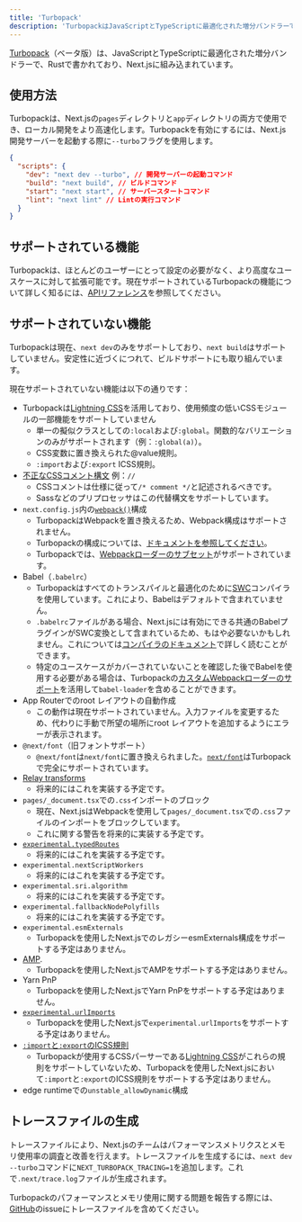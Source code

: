 ```yaml
---
title: 'Turbopack'
description: 'TurbopackはJavaScriptとTypeScriptに最適化された増分バンドラーで、Rustで書かれており、Next.jsに組み込まれています。'
---
```


[Turbopack](https://turbo.build/pack)（ベータ版）は、JavaScriptとTypeScriptに最適化された増分バンドラーで、Rustで書かれており、Next.jsに組み込まれています。

## 使用方法

Turbopackは、Next.jsの`pages`ディレクトリと`app`ディレクトリの両方で使用でき、ローカル開発をより高速化します。Turbopackを有効にするには、Next.js開発サーバーを起動する際に`--turbo`フラグを使用します。

```json title="package.json" highlight={3}
{
  "scripts": {
    "dev": "next dev --turbo", // 開発サーバーの起動コマンド
    "build": "next build", // ビルドコマンド
    "start": "next start", // サーバースタートコマンド
    "lint": "next lint" // Lintの実行コマンド
  }
}
```

## サポートされている機能

Turbopackは、ほとんどのユーザーにとって設定の必要がなく、より高度なユースケースに対して拡張可能です。現在サポートされているTurbopackの機能について詳しく知るには、[APIリファレンス](/docs/app/api-reference/next-config-js/turbo)を参照してください。

## サポートされていない機能

Turbopackは現在、`next dev`のみをサポートしており、`next build`はサポートしていません。安定性に近づくにつれて、ビルドサポートにも取り組んでいます。

現在サポートされていない機能は以下の通りです：

- Turbopackは[Lightning CSS](https://lightningcss.dev/)を活用しており、使用頻度の低いCSSモジュールの一部機能をサポートしていません
  - 単一の擬似クラスとしての`:local`および`:global`。関数的なバリエーションのみがサポートされます（例：`:global(a)`）。
  - CSS変数に置き換えられた@value規則。
  - `:import`および`:export` ICSS規則。
- [不正なCSSコメント構文](https://stackoverflow.com/questions/51843506/are-double-slash-comments-valid-in-css) 例：`//`
  - CSSコメントは仕様に従って`/* comment */`と記述されるべきです。
  - Sassなどのプリプロセッサはこの代替構文をサポートしています。
- `next.config.js`内の[`webpack()`](/docs/app/api-reference/next-config-js/webpack)構成
  - TurbopackはWebpackを置き換えるため、Webpack構成はサポートされません。
  - Turbopackの構成については、[ドキュメントを参照してください](/docs/app/api-reference/next-config-js/turbo)。
  - Turbopackでは、[Webpackローダーのサブセット](/docs/app/api-reference/next-config-js/turbo#configuring-webpack-loaders)がサポートされています。
- Babel（`.babelrc`）
  - Turbopackはすべてのトランスパイルと最適化のために[SWC](/docs/architecture/nextjs-compiler#why-swc)コンパイラを使用しています。これにより、Babelはデフォルトで含まれていません。
  - `.babelrc`ファイルがある場合、Next.jsには有効にできる共通のBabelプラグインがSWC変換として含まれているため、もはや必要ないかもしれません。これについては[コンパイラのドキュメント](/docs/architecture/nextjs-compiler#supported-features)で詳しく読むことができます。
  - 特定のユースケースがカバーされていないことを確認した後でBabelを使用する必要がある場合は、Turbopackの[カスタムWebpackローダーのサポート](/docs/app/api-reference/next-config-js/turbo#configuring-webpack-loaders)を活用して`babel-loader`を含めることができます。
- App Routerでのroot レイアウトの自動作成
  - この動作は現在サポートされていません。入力ファイルを変更するため、代わりに手動で所望の場所にroot レイアウトを追加するようにエラーが表示されます。
- `@next/font`（旧フォントサポート）
  - `@next/font`は`next/font`に置き換えられました。[`next/font`](/docs/app/building-your-application/optimizing/fonts)はTurbopackで完全にサポートされています。
- [Relay transforms](/docs/architecture/nextjs-compiler#relay)
  - 将来的にはこれを実装する予定です。
- `pages/_document.tsx`での`.css`インポートのブロック
  - 現在、Next.jsはWebpackを使用して`pages/_document.tsx`での`.css`ファイルのインポートをブロックしています。
  - これに関する警告を将来的に実装する予定です。
- [`experimental.typedRoutes`](https://nextjs.org/docs/app/api-reference/next-config-js/typedRoutes)
  - 将来的にはこれを実装する予定です。
- `experimental.nextScriptWorkers`
  - 将来的にはこれを実装する予定です。
- `experimental.sri.algorithm`
  - 将来的にはこれを実装する予定です。
- `experimental.fallbackNodePolyfills`
  - 将来的にはこれを実装する予定です。
- `experimental.esmExternals`
  - Turbopackを使用したNext.jsでのレガシーesmExternals構成をサポートする予定はありません。
- [AMP](https://nextjs.org/docs/canary/pages/building-your-application/configuring/amp).
  - Turbopackを使用したNext.jsでAMPをサポートする予定はありません。
- Yarn PnP
  - Turbopackを使用したNext.jsでYarn PnPをサポートする予定はありません。
- [`experimental.urlImports`](/docs/app/api-reference/next-config-js/urlImports)
  - Turbopackを使用したNext.jsで`experimental.urlImports`をサポートする予定はありません。
- [`:import`と`:export`のICSS規則](https://github.com/css-modules/icss)
  - Turbopackが使用するCSSパーサーである[Lightning CSS](https://lightningcss.dev/css-modules.html)がこれらの規則をサポートしていないため、Turbopackを使用したNext.jsにおいて`:import`と`:export`のICSS規則をサポートする予定はありません。
- edge runtimeでの`unstable_allowDynamic`構成

## トレースファイルの生成

トレースファイルにより、Next.jsのチームはパフォーマンスメトリクスとメモリ使用率の調査と改善を行えます。トレースファイルを生成するには、`next dev --turbo`コマンドに`NEXT_TURBOPACK_TRACING=1`を追加します。これで`.next/trace.log`ファイルが生成されます。

Turbopackのパフォーマンスとメモリ使用に関する問題を報告する際には、[GitHub](https://github.com/vercel/next.js)のissueにトレースファイルを含めてください。